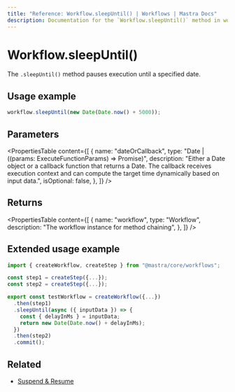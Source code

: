 ```yaml
---
title: "Reference: Workflow.sleepUntil() | Workflows | Mastra Docs"
description: Documentation for the `Workflow.sleepUntil()` method in workflows, which pauses execution until a specified date.
---
```


# Workflow.sleepUntil()

The `.sleepUntil()` method pauses execution until a specified date.

## Usage example

```typescript copy
workflow.sleepUntil(new Date(Date.now() + 5000));
```

## Parameters

<PropertiesTable
  content={[
    {
      name: "dateOrCallback",
      type: "Date | ((params: ExecuteFunctionParams) => Promise<Date>)",
      description: "Either a Date object or a callback function that returns a Date. The callback receives execution context and can compute the target time dynamically based on input data.",
      isOptional: false,
    },
  ]}
/>

## Returns

<PropertiesTable
  content={[
    {
      name: "workflow",
      type: "Workflow",
      description: "The workflow instance for method chaining",
    },
  ]}
/>

## Extended usage example

```typescript showLineNumbers copy
import { createWorkflow, createStep } from "@mastra/core/workflows";

const step1 = createStep({...});
const step2 = createStep({...});

export const testWorkflow = createWorkflow({...})
  .then(step1)
  .sleepUntil(async ({ inputData }) => {
    const { delayInMs } = inputData;
    return new Date(Date.now() + delayInMs);
  })
  .then(step2)
  .commit();
```

## Related

- [Suspend & Resume](../../../docs/workflows/suspend-and-resume.mdx#sleep--events)
